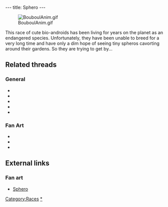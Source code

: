 ---
title: Sphero
---

[[Image:BouboulAnim.gif|right]]

This race of cute bio-androids has been living for years on the planet as an endangered species. Unfortunately, they have been unable to breed for a very long time and have only a dim hope of seeing tiny spheros cavorting around their gardens. So they are trying to get by...

==Related threads==
===General===
* {{thread|id=8431|title=Grandma}}
* {{thread|id=7547|title=Sphero where no sphero should be}}
* {{thread|id=3806|title=Sphero in LBA 1}}
* {{thread|id=2353|title=Spheroes/Bouboules}}
* {{thread|id=132|title=What the hell is that?}}

===Fan Art===
* {{post|id=266922|title=Another 3D twinsen}}
* {{thread|id=10348|title=Sphero 3D- Can you help me a little bit?}}
* {{post|id=255455|title=Guess who!}}

==External links==
===Fan art===
* [http://www.deviantart.com/view/9989630/ Sphero]

{{Stub}}

[[Category:Races]]
[[Category:Spheroes|*]]